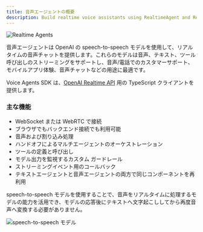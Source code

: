 ```yaml
---
title: 音声エージェントの概要
description: Build realtime voice assistants using RealtimeAgent and RealtimeSession
---
```



![Realtime Agents](https://cdn.openai.com/API/docs/images/diagram-speech-to-speech.png)

音声エージェントは OpenAI の speech-to-speech モデルを使用して、リアルタイムの音声チャットを提供します。これらのモデルは音声、テキスト、ツール呼び出しのストリーミングをサポートし、音声/電話でのカスタマーサポート、モバイルアプリ体験、音声チャットなどの用途に最適です。

Voice Agents SDK は、[OpenAI Realtime API](https://platform.openai.com/docs/guides/realtime) 用の TypeScript クライアントを提供します。

<LinkCard
  title="クイックスタート"
  href="/openai-agents-js/ja/guides/voice-agents/quickstart"
  description="OpenAI Agents SDK を使って、リアルタイム音声アシスタントを数分で構築できます。"
/>

### 主な機能

- WebSocket または WebRTC で接続
- ブラウザでもバックエンド接続でも利用可能
- 音声および割り込み処理
- ハンドオフによるマルチエージェントのオーケストレーション
- ツールの定義と呼び出し
- モデル出力を監視するカスタム ガードレール
- ストリーミングイベント用のコールバック
- テキストエージェントと音声エージェントの両方で同じコンポーネントを再利用

speech-to-speech モデルを使用することで、音声をリアルタイムに処理するモデルの能力を活用でき、モデルの応答後にテキストへ文字起こししてから再度音声へ変換する必要がありません。

![speech-to-speech モデル](https://cdn.openai.com/API/docs/images/diagram-chained-agent.png)
